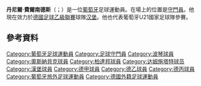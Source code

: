 {{blpunsourced|time=2015-06-08T13:47:25+00:00}}
{{expand|time=2015-06-08T13:47:25+00:00}}
{{noteTA
|G1=Football
|1=zh-hans:费尔南德斯;zh-hk:費南迪斯;zh-tw:費爾南德斯;
}}
{{Infobox football biography
|name = 丹尼爾·費爾南德斯 <br/>Daniel Heuer Fernandes
|fullname = Daniel Heuer Fernandes
|image = 
|birth_date  = {{birth date and age|1992|11|13|df=y}}
|birth_place = [[德國|德國]][[波鴻|波鴻]]
|height = 1.88 m
|currentclub = [[漢堡足球俱樂部|漢堡]]
|clubnumber = 1
|position = [[守門員|守門員]]
|youthyears1 = 
|youthclubs1 = VfB Langendreerholz
|youthyears2 = {{0|0000}}–2008
|youthclubs2 = {{link-de|朗根德里尔04|SV Langendreer 04}}
|youthyears3 = 2008–2010
|youthclubs3 = [[波鸿足球俱乐部|波鸿]]
|youthyears4 = 2010–2011
|youthclubs4 = [[多特蒙德足球俱乐部|多特蒙德]]
|years1 = 2011–2013
|clubs1 = {{link-en|波鸿二队|VfL Bochum II|波鸿业余队}}
|caps1  = 48
|goals1 = 0
|years2 = 2013–2015
|clubs2 = [[奥斯纳布吕克足球俱乐部|奥斯纳布吕克]]
| caps2 = 60
|goals2 = 0
|years3 = 2015–2016
|clubs3 = [[柏達邦07體育會|帕德博恩]]
| caps3 = 13
|goals3 = 0
|years4 = 2016–2019
|clubs4 = [[達斯泰特98體育會|達斯泰特]]
| caps4 = 69
|goals4 = 0
|years5 = 2019–
|clubs5 = [[漢堡足球俱樂部|漢堡]]
| caps5 = 37
|goals5 = 0
|nationalyears1 = 2012–2013
|nationalteam1  = [[葡萄牙21歲以下國家足球隊|葡萄牙U21]]
|nationalcaps1  = 6
|nationalgoals1 = 0
|pcupdate = 2021年9月20日 (UTC)
| medaltemplates =
}}

'''丹尼爾·費爾南德斯'''（{{lang-pt|Daniel Heuer Fernandes}}；{{bd|1992年|11月13日}}）是一位[[葡萄牙|葡萄牙]]足球運動員。在場上的位置是[[守門員|守門員]]。他現在效力於[[德國足球乙級聯賽|德國足球乙級聯賽]]球隊[[汉堡体育俱乐部|汉堡]]。他也代表葡萄牙U21國家足球隊參賽。

==參考資料==
{{Reflist}}

{{漢堡球員名單}}

{{DEFAULTSORT:Fernandes, Daniel}}
[[Category:葡萄牙足球運動員|Category:葡萄牙足球運動員]]
[[Category:足球守門員|Category:足球守門員]]
[[Category:波琴球員|Category:波琴球員]]
[[Category:奧斯納貝克球員|Category:奧斯納貝克球員]]
[[Category:柏達邦球員|Category:柏達邦球員]]
[[Category:达姆施塔特球员|Category:达姆施塔特球员]]
[[Category:漢堡球員|Category:漢堡球員]]
[[Category:德甲球員|Category:德甲球員]]
[[Category:德乙球員|Category:德乙球員]]
[[Category:德丙球員|Category:德丙球員]]
[[Category:葡萄牙旅外足球運動員|Category:葡萄牙旅外足球運動員]]
[[Category:德國外籍足球運動員|Category:德國外籍足球運動員]]